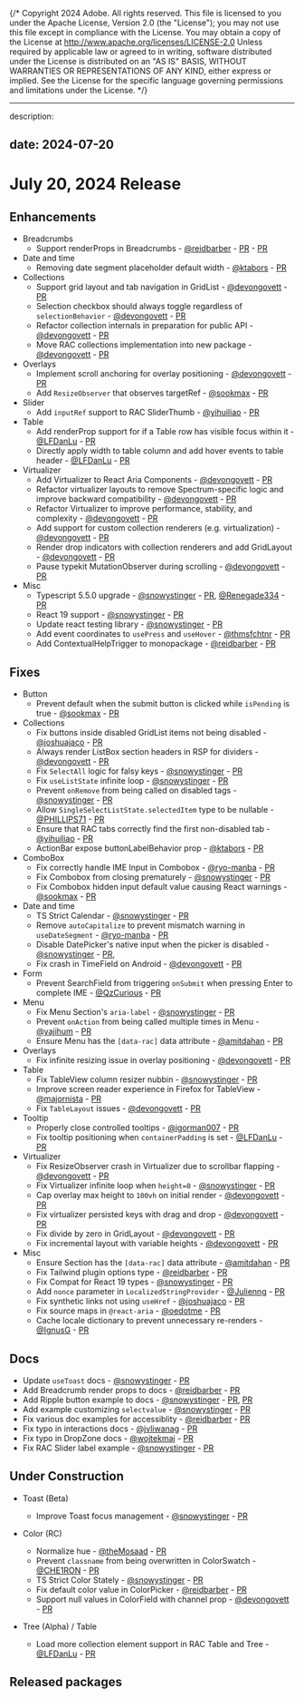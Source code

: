 {/* Copyright 2024 Adobe. All rights reserved.
This file is licensed to you under the Apache License, Version 2.0 (the "License");
you may not use this file except in compliance with the License. You may obtain a copy
of the License at http://www.apache.org/licenses/LICENSE-2.0
Unless required by applicable law or agreed to in writing, software distributed under
the License is distributed on an "AS IS" BASIS, WITHOUT WARRANTIES OR REPRESENTATIONS
OF ANY KIND, either express or implied. See the License for the specific language
governing permissions and limitations under the License. */}


---

description: 

date: 2024-07-20
---
# July 20, 2024 Release


## Enhancements

- Breadcrumbs
  - Support renderProps in Breadcrumbs - [@reidbarber](https://github.com/reidbarber) - [PR](https://github.com/adobe/react-spectrum/pull/6440) - [PR](https://github.com/adobe/react-spectrum/pull/6489)
- Date and time
  - Removing date segment placeholder default width - [@ktabors](https://github.com/ktabors) - [PR](https://github.com/adobe/react-spectrum/pull/6562)
- Collections
  - Support grid layout and tab navigation in GridList - [@devongovett](https://github.com/devongovett) - [PR](https://github.com/adobe/react-spectrum/pull/6486)
  - Selection checkbox should always toggle regardless of `selectionBehavior` - [@devongovett](https://github.com/devongovett) - [PR](https://github.com/adobe/react-spectrum/pull/6526)
  - Refactor collection internals in preparation for public API - [@devongovett](https://github.com/devongovett) - [PR](https://github.com/adobe/react-spectrum/pull/6608)
  - Move RAC collections implementation into new package - [@devongovett](https://github.com/devongovett) - [PR](https://github.com/adobe/react-spectrum/pull/6640)
- Overlays
  - Implement scroll anchoring for overlay positioning - [@devongovett](https://github.com/devongovett) - [PR](https://github.com/adobe/react-spectrum/pull/6527)
  - Add `ResizeObserver` that observes targetRef - [@sookmax](https://github.com/sookmax) - [PR](https://github.com/adobe/react-spectrum/pull/6396)
- Slider
  - Add `inputRef` support to RAC SliderThumb - [@yihuiliao](https://github.com/yihuiliao) - [PR](https://github.com/adobe/react-spectrum/pull/6392)
- Table
  - Add renderProp support for if a Table row has visible focus within it - [@LFDanLu](https://github.com/LFDanLu) - [PR](https://github.com/adobe/react-spectrum/pull/6350)
  - Directly apply width to table column and add hover events to table header - [@LFDanLu](https://github.com/LFDanLu) - [PR](https://github.com/adobe/react-spectrum/pull/6719)
- Virtualizer
  - Add Virtualizer to React Aria Components - [@devongovett](https://github.com/devongovett) - [PR](https://github.com/adobe/react-spectrum/pull/6518)
  - Refactor virtualizer layouts to remove Spectrum-specific logic and improve backward compatibility - [@devongovett](https://github.com/devongovett) - [PR](https://github.com/adobe/react-spectrum/pull/6613)
  - Refactor Virtualizer to improve performance, stability, and complexity - [@devongovett](https://github.com/devongovett) - [PR](https://github.com/adobe/react-spectrum/pull/6451)
  - Add support for custom collection renderers (e.g. virtualization) - [@devongovett](https://github.com/devongovett) - [PR](https://github.com/adobe/react-spectrum/pull/5912)
  - Render drop indicators with collection renderers and add GridLayout - [@devongovett](https://github.com/devongovett) - [PR](https://github.com/adobe/react-spectrum/pull/6631)
  - Pause typekit MutationObserver during scrolling - [@devongovett](https://github.com/devongovett) - [PR](https://github.com/adobe/react-spectrum/pull/6699)
- Misc
  - Typescript 5.5.0 upgrade - [@snowystinger](https://github.com/snowystinger) - [PR](https://github.com/adobe/react-spectrum/pull/6370), [@Renegade334](https://github.com/Renegade334) - [PR](https://github.com/adobe/react-spectrum/pull/6329)
  - React 19 support - [@snowystinger](https://github.com/snowystinger) - [PR](https://github.com/adobe/react-spectrum/pull/6437)
  - Update react testing library - [@snowystinger](https://github.com/snowystinger) - [PR](https://github.com/adobe/react-spectrum/pull/6467)
  - Add event coordinates to `usePress` and `useHover` - [@thmsfchtnr](https://github.com/thmsfchtnr) - [PR](https://github.com/adobe/react-spectrum/pull/6482)
  - Add ContextualHelpTrigger to monopackage - [@reidbarber](https://github.com/reidbarber) - [PR](https://github.com/adobe/react-spectrum/pull/6358)

## Fixes

- Button
  - Prevent default when the submit button is clicked while `isPending` is true - [@sookmax](https://github.com/sookmax) - [PR](https://github.com/adobe/react-spectrum/pull/6209)
- Collections
  - Fix buttons inside disabled GridList items not being disabled - [@joshuajaco](https://github.com/joshuajaco) - [PR](https://github.com/adobe/react-spectrum/pull/6324)
  - Always render ListBox section headers in RSP for dividers - [@devongovett](https://github.com/devongovett) - [PR](https://github.com/adobe/react-spectrum/pull/6535)
  - Fix `SelectAll` logic for falsy keys - [@snowystinger](https://github.com/snowystinger) - [PR](https://github.com/adobe/react-spectrum/pull/6639)
  - Fix `useListState` infinite loop - [@snowystinger](https://github.com/snowystinger) - [PR](https://github.com/adobe/react-spectrum/pull/6621)
  - Prevent `onRemove` from being called on disabled tags - [@snowystinger](https://github.com/snowystinger) - [PR](https://github.com/adobe/react-spectrum/pull/6690)
  - Allow `SingleSelectListState.selectedItem` type to be nullable - [@PHILLIPS71](https://github.com/PHILLIPS71) - [PR](https://github.com/adobe/react-spectrum/pull/6565)
  - Ensure that RAC tabs correctly find the first non-disabled tab - [@yihuiliao](https://github.com/yihuiliao) - [PR](https://github.com/adobe/react-spectrum/pull/6681)
  - ActionBar expose buttonLabelBehavior prop - [@ktabors](https://github.com/ktabors) - [PR](https://github.com/adobe/react-spectrum/pull/6708)
- ComboBox
  - Fix correctly handle IME Input in Combobox - [@ryo-manba](https://github.com/ryo-manba) - [PR](https://github.com/adobe/react-spectrum/pull/6239)
  - Fix Combobox from closing prematurely - [@snowystinger](https://github.com/snowystinger) - [PR](https://github.com/adobe/react-spectrum/pull/6461)
  - Fix Combobox hidden input default value causing React warnings - [@sookmax](https://github.com/sookmax) - [PR](https://github.com/adobe/react-spectrum/pull/6336)
- Date and time
  - TS Strict Calendar - [@snowystinger](https://github.com/snowystinger) - [PR](https://github.com/adobe/react-spectrum/pull/6076)
  - Remove `autoCapitalize` to prevent mismatch warning in `useDateSegment` - [@ryo-manba](https://github.com/ryo-manba) - [PR](https://github.com/adobe/react-spectrum/pull/6657)
  - Disable DatePicker's native input when the picker is disabled - [@snowystinger](https://github.com/snowystinger) - [PR](https://github.com/adobe/react-spectrum/pull/6692),
  - Fix crash in TimeField on Android - [@devongovett](https://github.com/devongovett) - [PR](https://github.com/adobe/react-spectrum/pull/6717)
- Form
  - Prevent SearchField from triggering `onSubmit` when pressing Enter to complete IME - [@QzCurious](https://github.com/QzCurious) - [PR](https://github.com/adobe/react-spectrum/pull/6404)
- Menu
  - Fix Menu Section's `aria-label` - [@snowystinger](https://github.com/snowystinger) - [PR](https://github.com/adobe/react-spectrum/pull/6423)
  - Prevent `onAction` from being called multiple times in Menu - [@yajihum](https://github.com/yajihum) - [PR](https://github.com/adobe/react-spectrum/pull/6671)
  - Ensure Menu has the `[data-rac]` data attribute - [@amitdahan](https://github.com/amitdahan) - [PR](https://github.com/adobe/react-spectrum/pull/6436)
- Overlays
  - Fix infinite resizing issue in overlay positioning - [@devongovett](https://github.com/devongovett) - [PR](https://github.com/adobe/react-spectrum/pull/6312)
- Table
  - Fix TableView column resizer nubbin - [@snowystinger](https://github.com/snowystinger) - [PR](https://github.com/adobe/react-spectrum/pull/6559)
  - Improve screen reader experience in Firefox for TableView - [@majornista](https://github.com/majornista) - [PR](https://github.com/adobe/react-spectrum/pull/6465)
  - Fix `TableLayout` issues - [@devongovett](https://github.com/devongovett) - [PR](https://github.com/adobe/react-spectrum/pull/6711)
- Tooltip
  - Properly close controlled tooltips - [@igorman007](https://github.com/igorman007) - [PR](https://github.com/adobe/react-spectrum/pull/6418)
  - Fix tooltip positioning when `containerPadding` is set - [@LFDanLu](https://github.com/LFDanLu) - [PR](https://github.com/adobe/react-spectrum/pull/6577)
- Virtualizer
  - Fix ResizeObserver crash in Virtualizer due to scrollbar flapping - [@devongovett](https://github.com/devongovett) - [PR](https://github.com/adobe/react-spectrum/pull/6508)
  - Fix Virtualizer infinite loop when `height=0` - [@snowystinger](https://github.com/snowystinger) - [PR](https://github.com/adobe/react-spectrum/pull/6497)
  - Cap overlay max height to `100vh` on initial render - [@devongovett](https://github.com/devongovett) - [PR](https://github.com/adobe/react-spectrum/pull/6525)
  - Fix virtualizer persisted keys with drag and drop - [@devongovett](https://github.com/devongovett) - [PR](https://github.com/adobe/react-spectrum/pull/6644)
  - Fix divide by zero in GridLayout - [@devongovett](https://github.com/devongovett) - [PR](https://github.com/adobe/react-spectrum/pull/6676)
  - Fix incremental layout with variable heights - [@devongovett](https://github.com/devongovett) - [PR](https://github.com/adobe/react-spectrum/pull/6588)
- Misc
  - Ensure Section has the `[data-rac]` data attribute - [@amitdahan](https://github.com/amitdahan) - [PR](https://github.com/adobe/react-spectrum/pull/6452)
  - Fix Tailwind plugin options type - [@reidbarber](https://github.com/reidbarber) - [PR](https://github.com/adobe/react-spectrum/pull/6515)
  - Fix Compat for React 19 types - [@snowystinger](https://github.com/snowystinger) - [PR](https://github.com/adobe/react-spectrum/pull/6632)
  - Add `nonce` parameter in `LocalizedStringProvider` - [@Julienng](https://github.com/Julienng) - [PR](https://github.com/adobe/react-spectrum/pull/6219)
  - Fix synthetic links not using `useHref` - [@joshuajaco](https://github.com/joshuajaco) - [PR](https://github.com/adobe/react-spectrum/pull/6346)
  - Fix source maps in  `@react-aria` - [@oedotme](https://github.com/oedotme) - [PR](https://github.com/adobe/react-spectrum/pull/6368)
  - Cache locale dictionary to prevent unnecessary re-renders - [@IgnusG](https://github.com/IgnusG) - [PR](https://github.com/adobe/react-spectrum/pull/6185)

## Docs
- Update `useToast` docs - [@snowystinger](https://github.com/snowystinger) - [PR](https://github.com/adobe/react-spectrum/pull/6468)
- Add Breadcrumb render props to docs - [@reidbarber](https://github.com/reidbarber) - [PR](https://github.com/adobe/react-spectrum/pull/6489)
- Add Ripple button example to docs - [@snowystinger](https://github.com/snowystinger) - [PR](https://github.com/adobe/react-spectrum/pull/6579), [PR](https://github.com/adobe/react-spectrum/pull/6709)
- Add example customizing `selectvalue` - [@snowystinger](https://github.com/snowystinger) - [PR](https://github.com/adobe/react-spectrum/pull/6425)
- Fix various doc examples for accessiblity - [@reidbarber](https://github.com/reidbarber) - [PR](https://github.com/adobe/react-spectrum/pull/6607)
- Fix typo in interactions docs - [@jvliwanag](https://github.com/jvliwanag) - [PR](https://github.com/adobe/react-spectrum/pull/6698)
- Fix typo in DropZone docs - [@wojtekmaj](https://github.com/wojtekmaj) - [PR](https://github.com/adobe/react-spectrum/pull/6334)
- Fix RAC Slider label example - [@snowystinger](https://github.com/snowystinger) - [PR](https://github.com/adobe/react-spectrum/pull/6710)

## Under Construction

- Toast (Beta)
  - Improve Toast focus management - [@snowystinger](https://github.com/snowystinger) - [PR](https://github.com/adobe/react-spectrum/pull/6223)

- Color (RC)
  - Normalize hue - [@theMosaad](https://github.com/theMosaad) - [PR](https://github.com/adobe/react-spectrum/pull/6456)
  - Prevent `classname` from being overwritten in ColorSwatch - [@CHE1RON](https://github.com/CHE1RON) - [PR](https://github.com/adobe/react-spectrum/pull/6584)
  - TS Strict Color Stately - [@snowystinger](https://github.com/snowystinger) - [PR](https://github.com/adobe/react-spectrum/pull/6499)
  - Fix default color value in ColorPicker - [@reidbarber](https://github.com/reidbarber) - [PR](https://github.com/adobe/react-spectrum/pull/6364)
  - Support null values in ColorField with channel prop - [@devongovett](https://github.com/devongovett) - [PR](https://github.com/adobe/react-spectrum/pull/6722)

- Tree (Alpha) / Table
  - Load more collection element support in RAC Table and Tree - [@LFDanLu](https://github.com/LFDanLu) - [PR](https://github.com/adobe/react-spectrum/pull/6494)

## Released packages
